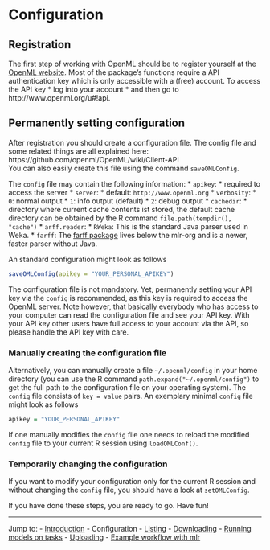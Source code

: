 Configuration
=============

## Registration
The first step of working with OpenML should be to register yourself at the [OpenML website](http://www.openml.org).
Most of the package's functions require a API authentication key which is only accessible with a (free) account.
To access the API key
* log into your account
* and then go to http://www.openml.org/u#!api.

## Permanently setting configuration
After registration you should create a configuration file. The config file and some related things
are all explained here:   
https://github.com/openml/OpenML/wiki/Client-API  
You can also easily create this file using the command `saveOMLConfig`.

The `config` file may contain the following information:
* `apikey`:
    * required to access the server
* `server`:
    * default: `http://www.openml.org`
* `verbosity`:
    * `0`: normal output
    * `1`: info output (default)
    * `2`: debug output
* `cachedir`:
    * directory where current cache contents ist stored, the default cache directory can be obtained
      by the R command `file.path(tempdir(), "cache")`
* `arff.reader`:
    * `RWeka`: This is the standard Java parser used in Weka.
    * `farff`: The [farff package](http://www.github.com/mlr-org/farff) lives below the mlr-org and is a newer, faster parser without Java.

An standard configuration might look as follows
```r
saveOMLConfig(apikey = "YOUR_PERSONAL_APIKEY")
```

The configuration file is not mandatory. Yet, permanently setting your API key via the `config` is recommended,
as this key is required to access the OpenML server. Note however, that basically everybody who has access
to your computer can read the configuration file and see your API key. With your API key other users have full
access to your account via the API, so please handle the API key with care.

### Manually creating the configuration file
Alternatively, you can manually create a file `~/.openml/config` in your home directory (you can use the R command
`path.expand("~/.openml/config")` to get the full path to the configuration file on your operating system). The
`config` file consists of `key = value` pairs. An exemplary minimal `config` file might look as follows
```r
apikey = "YOUR_PERSONAL_APIKEY"
```

If one manually modifies the `config` file  one needs to reload the modified `config` file to your current R session
using `loadOMLConf()`.

### Temporarily changing the configuration
If you want to modify your configuration only for the current R session and without changing the `config` file,
you should have a look at `setOMLConfig`.

If you have done these steps, you are ready to go. Have fun!

----------------------------------------------------------------------------------------------------
Jump to:
- [Introduction](1-Introduction.md)
- Configuration
- [Listing](3-Listing.md)
- [Downloading](4-Downloading.md)
- [Running models on tasks](5-Running.md)
- [Uploading](6-Uploading.md)
- [Example workflow with mlr](7-Example-workflow-with-mlr.md)
